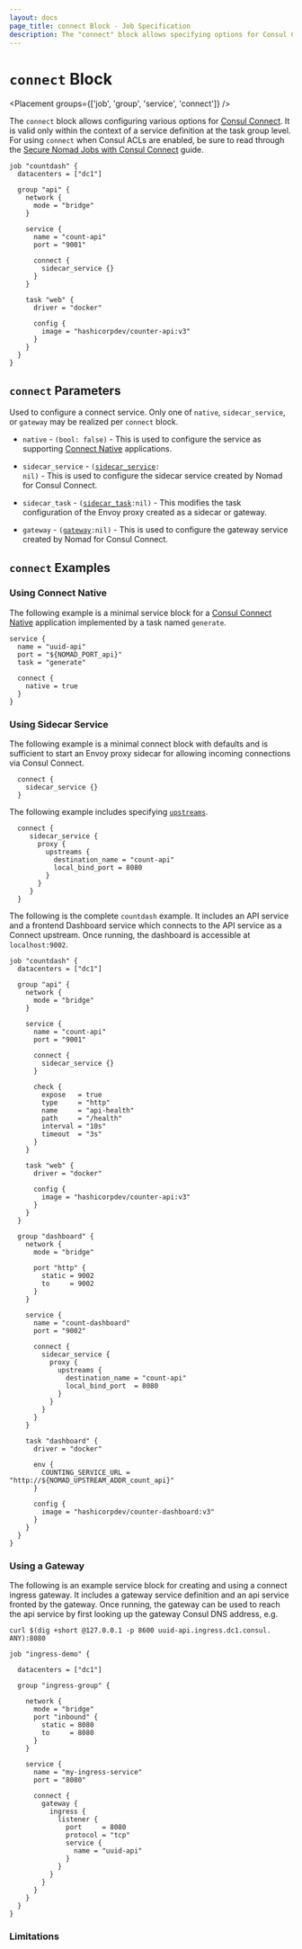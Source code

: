 ```yaml
---
layout: docs
page_title: connect Block - Job Specification
description: The "connect" block allows specifying options for Consul Connect integration
---
```


# `connect` Block

<Placement groups={['job', 'group', 'service', 'connect']} />

The `connect` block allows configuring various options for
[Consul Connect](/nomad/docs/integrations/consul-connect). It is
valid only within the context of a service definition at the task group
level. For using `connect` when Consul ACLs are enabled, be sure to read through
the [Secure Nomad Jobs with Consul Connect](/nomad/tutorials/integrate-consul/consul-service-mesh)
guide.

```hcl
job "countdash" {
  datacenters = ["dc1"]

  group "api" {
    network {
      mode = "bridge"
    }

    service {
      name = "count-api"
      port = "9001"

      connect {
        sidecar_service {}
      }
    }

    task "web" {
      driver = "docker"

      config {
        image = "hashicorpdev/counter-api:v3"
      }
    }
  }
}
```

## `connect` Parameters

Used to configure a connect service. Only one of `native`, `sidecar_service`,
or `gateway` may be realized per `connect` block.

- `native` - `(bool: false)` - This is used to configure the service as supporting
  [Connect Native](/consul/docs/connect/native) applications.

- `sidecar_service` - <code>([sidecar_service][]: nil)</code> - This is used to
  configure the sidecar service created by Nomad for Consul Connect.

- `sidecar_task` - <code>([sidecar_task][]:nil)</code> - This modifies the
  task configuration of the Envoy proxy created as a sidecar or gateway.

- `gateway` - <code>([gateway][]:nil)</code> - This is used to configure the
  gateway service created by Nomad for Consul Connect.

## `connect` Examples

### Using Connect Native

The following example is a minimal service block for a
[Consul Connect Native](/consul/docs/connect/native)
application implemented by a task named `generate`.

```hcl
service {
  name = "uuid-api"
  port = "${NOMAD_PORT_api}"
  task = "generate"

  connect {
    native = true
  }
}
```

### Using Sidecar Service

The following example is a minimal connect block with defaults and is
sufficient to start an Envoy proxy sidecar for allowing incoming connections
via Consul Connect.

```hcl
  connect {
    sidecar_service {}
  }
```

The following example includes specifying [`upstreams`][upstreams].

```hcl
  connect {
     sidecar_service {
       proxy {
         upstreams {
           destination_name = "count-api"
           local_bind_port = 8080
         }
       }
     }
  }
```

The following is the complete `countdash` example. It includes an API service
and a frontend Dashboard service which connects to the API service as a Connect
upstream. Once running, the dashboard is accessible at `localhost:9002`.

```hcl
job "countdash" {
  datacenters = ["dc1"]

  group "api" {
    network {
      mode = "bridge"
    }

    service {
      name = "count-api"
      port = "9001"

      connect {
        sidecar_service {}
      }

      check {
        expose   = true
        type     = "http"
        name     = "api-health"
        path     = "/health"
        interval = "10s"
        timeout  = "3s"
      }
    }

    task "web" {
      driver = "docker"

      config {
        image = "hashicorpdev/counter-api:v3"
      }
    }
  }

  group "dashboard" {
    network {
      mode = "bridge"

      port "http" {
        static = 9002
        to     = 9002
      }
    }

    service {
      name = "count-dashboard"
      port = "9002"

      connect {
        sidecar_service {
          proxy {
            upstreams {
              destination_name = "count-api"
              local_bind_port  = 8080
            }
          }
        }
      }
    }

    task "dashboard" {
      driver = "docker"

      env {
        COUNTING_SERVICE_URL = "http://${NOMAD_UPSTREAM_ADDR_count_api}"
      }

      config {
        image = "hashicorpdev/counter-dashboard:v3"
      }
    }
  }
}
```

### Using a Gateway

The following is an example service block for creating and using a connect ingress
gateway. It includes a gateway service definition and an api service fronted by
the gateway. Once running, the gateway can be used to reach the api service by first
looking up the gateway Consul DNS address, e.g.

```
curl $(dig +short @127.0.0.1 -p 8600 uuid-api.ingress.dc1.consul. ANY):8080
```

```hcl
job "ingress-demo" {

  datacenters = ["dc1"]

  group "ingress-group" {

    network {
      mode = "bridge"
      port "inbound" {
        static = 8080
        to     = 8080
      }
    }

    service {
      name = "my-ingress-service"
      port = "8080"

      connect {
        gateway {
          ingress {
            listener {
              port     = 8080
              protocol = "tcp"
              service {
                name = "uuid-api"
              }
            }
          }
        }
      }
    }
  }
}
```

### Limitations

[gateway]: /nomad/docs/job-specification/gateway
[gh-7221]: https://github.com/hashicorp/nomad/issues/7221
[group]: /nomad/docs/job-specification/group 'Nomad group Job Specification'
[interpolation]: /nomad/docs/runtime/interpolation 'Nomad interpolation'
[job]: /nomad/docs/job-specification/job 'Nomad job Job Specification'
[native]: /consul/docs/connect/native
[service_task]: /nomad/docs/job-specification/service#task-1 'Nomad service task'
[sidecar_service]: /nomad/docs/job-specification/sidecar_service 'Nomad sidecar service Specification'
[sidecar_task]: /nomad/docs/job-specification/sidecar_task 'Nomad sidecar task config Specification'
[task]: /nomad/docs/job-specification/task 'Nomad task Job Specification'
[upstreams]: /nomad/docs/job-specification/upstreams 'Nomad sidecar service upstreams Specification'

